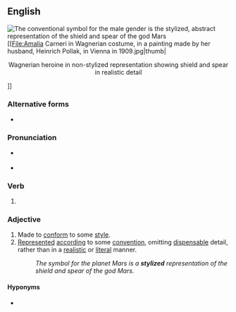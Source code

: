 ==English==
[[File:Male black symbol.svg|thumb|{{center top}}The conventional symbol for the male gender is the '''stylized''', [[abstract]] representation of the shield and spear of the god Mars{{center bottom}}]]
[[File:Amalia Carneri in Wagnerian costume, in a painting made by her husband, Heinrich Pollak, in Vienna in 1909.jpg|thumb|<center>Wagnerian heroine in non-stylized representation showing shield and spear in realistic detail</center>]]

===Alternative forms===
* {{l|en|stylised}}

===Pronunciation===
* {{a|US}} {{IPA|en|/ˈstaɪl.aɪzd/|/ˈstaɪ.ə.laɪzd/}}
* {{audio|en|En-us-stylized.ogg|Audio (US)}}

===Verb===
{{head|en|verb form}}

# {{en-past of|stylize}}

===Adjective===
{{en-adj}}

# Made to [[conform]] to some [[style]].
# [[represented|Represented]] [[according]] to some [[convention]], omitting [[dispensable]] detail, rather than in a [[realistic]] or [[literal]] manner.
#: ''The symbol for the planet Mars is a '''stylized''' representation of the shield and spear of the god Mars.''

====Hyponyms====
* {{l|en|hieratic}}